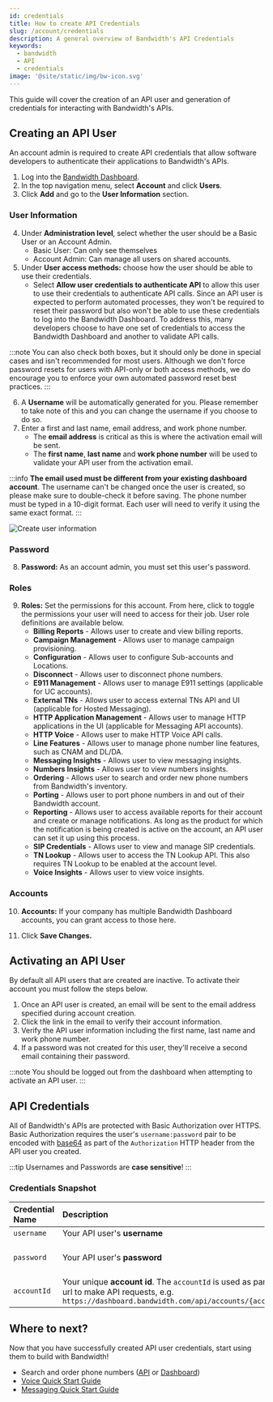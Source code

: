 ```yaml
---
id: credentials
title: How to create API Credentials
slug: /account/credentials
description: A general overview of Bandwidth's API Credentials
keywords:
  - bandwidth
  - API
  - credentials
image: '@site/static/img/bw-icon.svg'
---
```


This guide will cover the creation of an API user and generation of credentials for interacting with Bandwidth's APIs.

## Creating an API User

An account admin is required to create API credentials that allow software developers to authenticate their applications to Bandwidth's APIs.

1. Log into the [Bandwidth Dashboard](https://dashboard.bandwidth.com/).
2. In the top navigation menu, select **Account** and click **Users**.
3. Click **Add** and go to the **User Information** section.

### User Information

4. Under **Administration level**, select whether the user should be a Basic User or an Account Admin.
    - Basic User: Can only see themselves
    - Account Admin: Can manage all users on shared accounts.
5. Under **User access methods:** choose how the user should be able to use their credentials. 
    - Select **Allow user credentials to authenticate API** to allow this user to use their credentials to authenticate API calls. Since an API user is expected to perform automated processes, they won't be required to reset their password but also won't be able to use these credentials to log into the Bandwidth Dashboard. To address this, many developers choose to have one set of credentials to access the Bandwidth Dashboard and another to validate API calls.

:::note 
You can also check both boxes, but it should only be done in special cases and isn't recommended for most users. Although we don't force password resets for users with API-only or both access methods, we do encourage you to enforce your own automated password reset best practices.
:::

6. A **Username** will be automatically generated for you. Please remember to take note of this and you can change the username if you choose to do so.
7. Enter a first and last name, email address, and work phone number. 
    - The **email address** is critical as this is where the activation email will be sent.
    - The **first name**, **last name** and **work phone number** will be used to validate your API user from the activation email.

:::info
**The email used must be different from your existing dashboard account**. The username can't be changed once the user is created, so please make sure to double-check it before saving. The phone number must be typed in a 10-digit format. Each user will need to verify it using the same exact format.
:::

![Create user information](@site/static/img/docs-diagrams/account/api-setup-user.png)

### Password

8. **Password:** As an account admin, you must set this user's password.

### Roles

9. **Roles:** Set the permissions for this account. From here, click to toggle the permissions your user will need to access for their job. User role definitions are available below.
    - **Billing Reports** -	Allows user to create and view billing reports.
    - **Campaign Management**	- Allows user to manage campaign provisioning.
    - **Configuration** -	Allows user to configure Sub-accounts and Locations.
    - **Disconnect**	- Allows user to disconnect phone numbers.
    - **E911 Management** -	Allows user to manage E911 settings (applicable for UC accounts).
    - **External TNs** -	Allows user to access external TNs API and UI (applicable for Hosted Messaging).
    - **HTTP Application Management** -	Allows user to manage HTTP applications in the UI (applicable for Messaging API accounts).
    - **HTTP Voice** - Allows user to make HTTP Voice API calls.
    - **Line Features** -	Allows user to manage phone number line features, such as CNAM and DL/DA.
    - **Messaging Insights** -	Allows user to view messaging insights.
    - **Numbers Insights** -	Allows user to view numbers insights.
    - **Ordering** -	Allows user to search and order new phone numbers from Bandwidth's inventory.
    - **Porting**	- Allows user to port phone numbers in and out of their Bandwidth account.
    - **Reporting** -	Allows user to access available reports for their account and create or manage notifications. As long as the product for which the notification is being created is active on the account, an API user can set it up using this process.
    - **SIP Credentials** -	Allows user to view and manage SIP credentials. 
    - **TN Lookup** -	Allows user to access the TN Lookup API. This also requires TN Lookup to be enabled at the account level.
    - **Voice Insights** - Allows user to view voice insights.

### Accounts

10. **Accounts:** If your company has multiple Bandwidth Dashboard accounts, you can grant access to those here.

11. Click **Save Changes.**

## Activating an API User

By default all API users that are created are inactive. To activate their account you must follow the steps below.

1. Once an API user is created, an email will be sent to the email address specified during account creation.
2. Click the link in the email to verify their account information.
3. Verify the API user information including the first name, last name and work phone number.
4. If a password was not created for this user, they'll receive a second email containing their password.

:::note 
You should be logged out from the dashboard when attempting to activate an API user.
:::

## API Credentials

All of Bandwidth's APIs are protected with Basic Authorization over HTTPS. Basic Authorization requires the user's `username:password` pair to be encoded with [base64](https://en.wikipedia.org/wiki/Base64) as part of the `Authorization` HTTP header from the API user you created.

:::tip
Usernames and Passwords are **case sensitive**!
:::

### Credentials Snapshot

| Credential Name | Description                                                                                                                                                   | Example                                            |
|:----------------|:--------------------------------------------------------------------------------------------------------------------------------------------------------------|:---------------------------------------------------|
| `username`      | Your API user's **username**                                                                                                                                  | `jdoe`                                             |
| `password`      | Your API user's **password**                                                                                                                                  | `correct-horse-battery-staple`                     |
| `accountId`     | Your unique **account id**. The `accountId` is used as part of the url to make API requests, e.g. `https://dashboard.bandwidth.com/api/accounts/{accountId}/` | `920012`                                           |

## Where to next?

Now that you have successfully created API user credentials, start using them to build with Bandwidth!
- Search and order phone numbers ([API](/docs/numbers/guides/searchingForNumbers/) or [Dashboard](https://support.bandwidth.com/hc/en-us/articles/360011094753-How-do-I-search-and-order-phone-numbers))
- [Voice Quick Start Guide](/docs/voice/quickStart/)
- [Messaging Quick Start Guide](/docs/messaging/quickStart/)